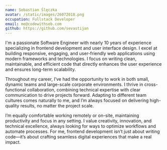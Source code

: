```yaml
---
name: Sebastian Ślęczka
avatar: /static/images/26072018.png
occupation: Fullstack Developer
email: me@codewithseb.com
github: https://github.com/sevastijan
---
```


I'm a passionate Software Engineer with nearly 10 years of experience specializing in frontend development and user interface design. I excel at building responsive, engaging, and user-friendly web applications using modern frameworks and technologies. I focus on writing clean, maintainable, and efficient code that directly enhances the user experience and ensures long-term scalability.

Throughout my career, I’ve had the opportunity to work in both small, dynamic teams and large-scale corporate environments. I thrive in cross-functional collaboration, combining technical expertise with clear communication to drive projects forward. Adapting to different team cultures comes naturally to me, and I’m always focused on delivering high-quality results, no matter the project scale.

I’m equally comfortable working remotely or on-site, maintaining productivity and focus in any setting. I value creativity, innovation, and technical excellence, always looking for ways to optimize workflows and automate processes. For me, frontend development isn’t just about writing code—it’s about crafting seamless digital experiences that make a real impact.
